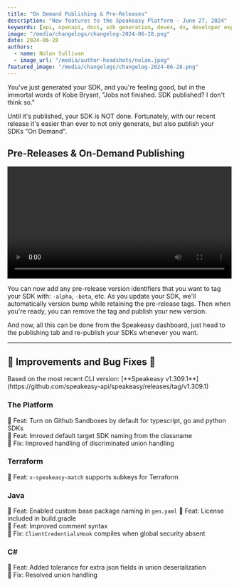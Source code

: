 ```yaml
---
title: "On Demand Publishing & Pre-Releases"
description: "New features to the Speakeasy Platform - June 27, 2024"
keywords: [api, openapi, docs, sdk generation, devex, dx, developer experience]
image: "/media/changelogs/changelog-2024-06-28.png"
date: 2024-06-28
authors:
  - name: Nolan Sullivan
  - image_url: "/media/author-headshots/nolan.jpeg"
featured_image: "/media/changelogs/changelog-2024-06-28.png"
---
```




You've just generated your SDK, and you're feeling good, but in the immortal words of Kobe Bryant, "Jobs not finished. SDK published? I don't think so." 

<div className="mt-10 flex justify-center items-center" >
  <YouTube
    videoId="fY7l2pcxdHM"
  />
</div>

Until it's published, your SDK is NOT done. Fortunately, with our recent release it's easier than ever to not only generate, but also publish your SDKs "On Demand". 

## Pre-Releases & On-Demand Publishing

<div className='mt-10'>
  <video controls={false} loop={true} autoPlay={true} width="100%" >
    <source src={publishing_video} type="video/mp4" />
  </video>
</div>

You can now add any pre-release version identifiers that you want to tag your SDK with: `-alpha`, `-beta`, etc. As you update your SDK, we'll automatically version bump while retaining the pre-release tags. Then when you're ready, you can remove the tag and publish your new version.

And now, all this can be done from the Speakeasy dashboard, just head to the publishing tab and re-publish your SDKs whenever you want.

---

## 🚢 Improvements and Bug Fixes 🐛

<Callout title="NOTE" variant="info">
Based on the most recent CLI version: [**Speakeasy v1.309.1**](https://github.com/speakeasy-api/speakeasy/releases/tag/v1.309.1)
</Callout>

### The Platform

🚢 Feat: Turn on Github Sandboxes by default for typescript, go and python SDKs \
🚢 Feat: Imroved default target SDK naming from the classname \
🐛 Fix: Improved handling of discriminated union handling

### Terraform

🚢 Feat: `x-speakeasy-match` supports subkeys for Terraform


### Java

🚢 Feat: Enabled custom base package naming in `gen.yaml`
🚢 Feat: License included in build.gradle \
🚢 Feat: Improved comment syntax \
🐛 Fix: `ClientCredentialsHook` compiles when global security absent
 
### C#

🚢 Feat: Added tolerance for extra json fields in union deserialization \
🐛 Fix: Resolved union handling


